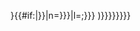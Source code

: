 <includeonly>{{UniCar|{{{1}}}|b=dashed|c={{{b|&#x25CC;}}}{{{c|&#x{{{1}}};}}}{{#if:{{{d|}}}|{{{b|&#x25CC;}}}}}|n={{{n|U+{{{1}}}}}}|l={{{l|{{{2|(&nbsp;{{{c|&#x{{{1}}};}}}&nbsp;)}}}}}}}}</includeonly><noinclude>{{Documentation}}</noinclude>